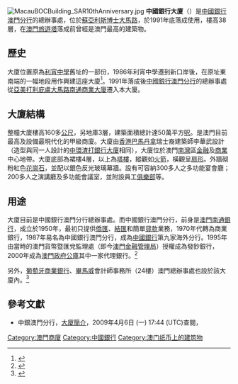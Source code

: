 {{Coord|22.1899283|113.5427766|type:landmark_region:MO_source:GoogleMaps|display=title}}
{{Infobox Skyscraper
|building_name=中國銀行大廈
|image=BOC Macau Building.jpg
|location=[[澳門半島|澳門半島]][[大堂區|大堂區]][[蘇亞利斯博士大馬路|蘇亞利斯博士大馬路]]315號
|built=1988年－1991年
|use=辦公室
|roof=163米
|top_floor=38層
|floor_count=41層
|floor_area=2172[[平方米|平方米]]
|architect=[[巴馬丹拿|巴馬丹拿]]<ref>{{Cite web |url=https://www.p-t-group.com/gb/allhistory.html |title=巴马丹拿集团历史 |accessdate=2018-08-21 |archive-date=2018-08-21 |archive-url=https://web.archive.org/web/20180821223409/https://www.p-t-group.com/gb/allhistory.html |dead-url=no }}</ref>
|skyscraperpage_id=7553
}}

[[File:MacauBOCBuilding_SAR10thAnniversary.jpg|thumb]]
'''中國銀行大廈'''（{{lang-pt|'''Edifício do Banco da China'''}}）是[[中國銀行澳門分行|中國銀行澳門分行]]的總辦事處，位於[[蘇亞利斯博士大馬路|蘇亞利斯博士大馬路]]，於1991年底落成使用，樓高38層，在[[澳門旅遊塔|澳門旅遊塔]]落成前曾經是澳門最高的建築物。

==歷史==
大廈位置原為[[利宵中學|利宵中學]]舊址的一部份，1986年利宵中學遷到新口岸後，在原址東南端的一幅地段用作興建這座大廈<ref>{{cite book|title=《澳門風物誌》續篇|url=http://www.macaudata.com/Macauweb/macauserial/amfwz|author=唐思|date=1999年11月|series=澳門文學叢書|publisher=中國文聯出版社|isbn=7-5059-3503-8|chapter=南灣友誼廣場素描|chapterurl=http://www.macaudata.com/Macauweb/macauserial/amfwz/html/054.htm|access-date=2009-04-06|archive-date=2009-04-05|archive-url=https://web.archive.org/web/20090405163551/http://www.macaudata.com/Macauweb/macauserial/amfwz/|dead-url=no}}</ref>。1991年落成後[[中國銀行澳門分行|中國銀行澳門分行]]的總辦事處從[[亞美打利庇盧大馬路|亞美打利庇盧大馬路]][[南通商業大廈|南通商業大廈]]遷入本大廈。

==大廈結構==
整幢大廈樓高160多[[公尺|公尺]]，另地庫3層，建築面積總計達50萬平方[[呎|呎]]。是澳門目前最高及設備最現代化的甲級商廈。大廈由[[香港|香港]][[巴馬丹拿|巴馬丹拿]]瑞士裔建築師李華武設計（造型與同一人設計的[[中環|中環]][[渣打銀行大廈|渣打銀行大廈]]相同），大廈位於澳門[[南灣_(澳門)|南灣]]區[[金融|金融]]及[[商業|商業]]中心地帶。大廈底部為裙樓4層，以上為[[塔樓|塔樓]]，縱觀如[[火箭|火箭]]，橫觀呈[[扇形|扇形]]。外牆砌粉紅色[[花崗石|花崗石]]，並配以銀色反光玻璃幕牆。設有可容納300多人之多功能宴會廳；200多人之演講廳及多功能會議室，並附設員工[[俱樂部|俱樂部]]等。

==用途==
{{main|中國銀行澳門分行}}
大廈目前是中國銀行澳門分行總辦事處。而中國銀行澳門分行，前身是[[澳門南通銀行|澳門南通銀行]]，成立於1950年，最初只提供[[僑匯|僑匯]]、[[結匯|結匯]]和簡單[[貸款|貸款]]業務，1970年代轉為商業銀行，1987年易名為中國銀行澳門分行，成為[[中國銀行|中國銀行]]第九家海外分行。1995年由當時的澳門貨幣暨匯兌監理處（即今[[澳門金融管理局|澳門金融管理局]]）授權成為發鈔銀行，2000年成為[[澳門政府公庫|澳門政府公庫]]其中一家代理銀行。<ref>{{cite web|publisher=中國銀行澳門分行|title=銀行簡介|url=http://www.bocmacau.com/b5/aboutus/2a2_1_index.htm|accessdate=2009年4月3日|deadurl=yes|archiveurl=https://web.archive.org/web/20090521103403/http://www.bocmacau.com/b5/aboutus/2a2_1_index.htm|archivedate=2009年5月21日}}</ref>

另外，[[葡萄牙商業銀行|葡萄牙商業銀行]]、[[畢馬威|畢馬威]]會計師事務所（24樓）澳門總辦事處也設於該大廈內。<ref>{{cite book
 |title       = 《澳門百科全書》
 |url         = http://www.macaudata.com/macauweb/Encyclopedia/index.html
 |editor      = 吳志良、楊允中
 |date        = 1999年11月
 |publisher   = [[澳門基金會|澳門基金會]]
 |isbn        = 972-658-078-1
 |chapter     = 蘇亞利斯博士大馬路
 |chapterurl  = http://www.macaudata.com/macauweb/Encyclopedia/html/57304.htm
 |deadurl     = yes
 |archiveurl  = https://web.archive.org/web/20080411140924/http://www.macaudata.com/macauweb/Encyclopedia/index.html
 |archivedate = 2008-04-11
 |access-date = 2009-04-06
}}</ref>

==參考文獻==
{{commonscat|Bank of China Building, Macau}}
<div class="references-small">
<references />
*中銀澳門分行，[https://web.archive.org/web/20010222060056/http://www.bocmacau.com/b5/aboutus/2d1_index.htm 大廈簡介]，2009年4月6日 (一) 17:44 (UTC)查閱，{{zh}}
</div>

{{中国银行}}
[[Category:澳門商廈|Category:澳門商廈]]
[[Category:中國銀行|Category:中國銀行]]
[[Category:澳门纸币上的建筑物|Category:澳门纸币上的建筑物]]